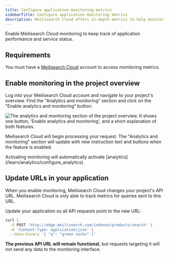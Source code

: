 ```yaml
---
title: Configure application monitoring metrics
sidebarTitle: Configure application monitoring metrics
description: Meilisearch Cloud offers in-depth metrics to help monitor your application performance.
---
```


Enable Meilisearch Cloud monitoring to keep track of application performance and service status.

## Requirements

You must have a [Meilisearch Cloud](https://meilisearch.com/cloud?utm_campaign=oss&utm_source=docs&utm_medium=monitoring) account to access monitoring metrics.

## Enable monitoring in the project overview

Log into your Meilisearch Cloud account and navigate to your project's overview. Find the "Analytics and monitoring" section and click on the "Enable analytics and monitoring" button:

<Frame>
  <img src="/assets/images/cloud-analytics/01-analytics-enable.png" alt="The analytics and monitoring section of the project overview. It shows one button, 'Enable analytics and monitoring', and a short explanation of both features." />
</Frame>

Meilisearch Cloud will begin processing your request. The "Analytics and monitoring" section will update with new instruction text and buttons when the feature is enabled.

<Note>
Activating monitoring will automatically activate [analytics](/learn/analytics/configure_analytics).
</Note>

## Update URLs in your application

When you enable monitoring, Meilisearch Cloud changes your project's API URL. Meilisearch Cloud is only able to track metrics for queries sent to this URL.

Update your application so all API requests point to the new URL:

```sh
curl \
  -X POST 'http://edge.meilisearch.com/indexes/products/search' \
  -H 'Content-Type: application/json' \
  --data-binary '{ "q": "green socks" }'
```

**The previous API URL will remain functional**, but requests targeting it will not send any data to the monitoring interface.
